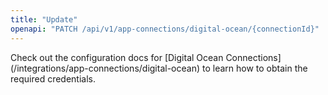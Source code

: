 ```yaml
---
title: "Update"
openapi: "PATCH /api/v1/app-connections/digital-ocean/{connectionId}"
---
```


<Note>
    Check out the configuration docs for [Digital Ocean Connections](/integrations/app-connections/digital-ocean) to learn how to obtain the required credentials.
</Note>
